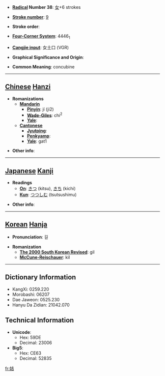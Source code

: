* '''[[Wiktionary:Chinese radical index| Radical]] Number 38''': [[Wiktionary:Chinese radical index 女|女]]+6 strokes

* '''[[Wiktionary:Chinese total strokes index|Stroke number]]''': [[Wiktionary:Chinese total strokes index 9|9]]

* '''Stroke order''': 

* '''[[Wiktionary:Chinese four corner index|Four-Corner System]]''': 4446<sub>1</sub>

* '''[[Wiktionary:Chinese Cangjie index|Cangjie input]]''': 女土口 (VGR)

* '''Graphical Significance and Origin''': 

* '''Common Meaning''': concubine

----

== [[Chinese]] [[Hanzi]] ==

* '''Romanizations'''
** '''[[Mandarin]]'''
*** '''[[Pinyin]]''': jí (ji2)
*** '''[[Wade-Giles]]''': chi<sup>2</sup>
*** '''[[Yale]]''': 
** '''[[Cantonese]]'''
*** '''[[Jyutping]]''':
*** '''[[Penkyamp]]''': 
*** '''[[Yale]]''': gat1

* '''Other info''': 

----

== [[Japanese]] [[Kanji]] ==

* '''Readings'''
** '''[[On]]''': [[きつ]] (kitsu), [[きち]] (kichi)
** '''[[Kun]]''': [[つつしむ]] (tsutsushimu)

* '''Other info''':  

----

== [[Korean]] [[Hanja]] ==

* '''Pronunciation''': 길

* '''Romanization'''
** '''[[The 2000 South Korean Revised Romanization|The 2000 South Korean Revised]]''': gil
** '''[[McCune-Reischauer]]''': kil

----

== Dictionary Information ==

* KangXi: 0259.220
* Morobashi: 06207
* Dae Jaweon: 0525.230
* Hanyu Da Zidian: 21042.070

== Technical Information ==

* '''Unicode''':
** Hex: 59DE
** Decimal: 23006
* '''Big5''':
** Hex: CE63
** Decimal: 52835

[[fr:姞]]